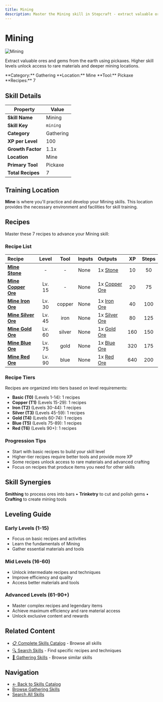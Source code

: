 ```yaml
---
title: Mining
description: Master the Mining skill in Stepcraft - extract valuable ores and gems from the earth using pickaxes
---
```


# Mining

<div className="flex items-start gap-6 mb-8">
  <div className="flex-shrink-0">
    <img src="/assets/icons/mining.png" alt="Mining" className="w-24 h-24 border rounded-lg" />
  </div>
  <div className="flex-1">
    <div className="space-y-2">
      <p className="text-lg text-muted-foreground">Extract valuable ores and gems from the earth using pickaxes. Higher skill levels unlock access to rare materials and deeper mining locations.</p>
      <div className="flex flex-wrap gap-4 text-sm">
        <span className="px-2 py-1 bg-blue-100 dark:bg-blue-900 rounded-md">
          **Category:** Gathering
        </span>
        <span className="px-2 py-1 bg-purple-100 dark:bg-purple-900 rounded-md">
          **Location:** Mine
        </span>
        <span className="px-2 py-1 bg-green-100 dark:bg-green-900 rounded-md">
          **Tool:** Pickaxe
        </span>
        <span className="px-2 py-1 bg-amber-100 dark:bg-amber-900 rounded-md">
          **Recipes:** 7
        </span>
      </div>
    </div>
  </div>
</div>

## Skill Details

| Property | Value |
|----------|-------|
| **Skill Name** | Mining |
| **Skill Key** | `mining` |
| **Category** | Gathering |
| **XP per Level** | 100 |
| **Growth Factor** | 1.1x |
| **Location** | Mine |
| **Primary Tool** | Pickaxe |
| **Total Recipes** | 7 |

## Training Location

**Mine** is where you'll practice and develop your Mining skills. This location provides the necessary environment and facilities for skill training.


## Recipes

Master these 7 recipes to advance your Mining skill:

### Recipe List

| Recipe | Level | Tool | Inputs | Outputs | XP | Steps |
|:-------|:-----:|:----:|:-------|:--------|:--:|:-----:|
| <a id="stone"></a>**[Mine Stone](/docs/resources/individual/stone)** | - | - | None | 1x [Stone](/docs/resources/individual/stone) | 10 | 50 |
| <a id="copper_ore"></a>**[Mine Copper Ore](/docs/resources/individual/copper_ore)** | Lv. 15 | - | None | 1x [Copper Ore](/docs/resources/individual/copper_ore) | 20 | 75 |
| <a id="iron_ore"></a>**[Mine Iron Ore](/docs/resources/individual/iron_ore)** | Lv. 30 | copper | None | 1x [Iron Ore](/docs/resources/individual/iron_ore) | 40 | 100 |
| <a id="silver_ore"></a>**[Mine Silver Ore](/docs/resources/individual/silver_ore)** | Lv. 45 | iron | None | 1x [Silver Ore](/docs/resources/individual/silver_ore) | 80 | 125 |
| <a id="gold_ore"></a>**[Mine Gold Ore](/docs/resources/individual/gold_ore)** | Lv. 60 | silver | None | 1x [Gold Ore](/docs/resources/individual/gold_ore) | 160 | 150 |
| <a id="blue_ore"></a>**[Mine Blue Ore](/docs/resources/individual/blue_ore)** | Lv. 75 | gold | None | 1x [Blue Ore](/docs/resources/individual/blue_ore) | 320 | 175 |
| <a id="red_ore"></a>**[Mine Red Ore](/docs/resources/individual/red_ore)** | Lv. 90 | blue | None | 1x [Red Ore](/docs/resources/individual/red_ore) | 640 | 200 |

### Recipe Tiers

Recipes are organized into tiers based on level requirements:

- **Basic (T0)** (Levels 1-14): 1 recipes
- **Copper (T1)** (Levels 15-29): 1 recipes
- **Iron (T2)** (Levels 30-44): 1 recipes
- **Silver (T3)** (Levels 45-59): 1 recipes
- **Gold (T4)** (Levels 60-74): 1 recipes
- **Blue (T5)** (Levels 75-89): 1 recipes
- **Red (T6)** (Levels 90+): 1 recipes

### Progression Tips

- Start with basic recipes to build your skill level
- Higher-tier recipes require better tools and provide more XP
- Some recipes unlock access to rare materials and advanced crafting
- Focus on recipes that produce items you need for other skills


## Skill Synergies

**Smithing** to process ores into bars • **Trinketry** to cut and polish gems • **Crafting** to create mining tools

## Leveling Guide

### Early Levels (1-15)
- Focus on basic recipes and activities
- Learn the fundamentals of Mining
- Gather essential materials and tools

### Mid Levels (16-60)
- Unlock intermediate recipes and techniques
- Improve efficiency and quality
- Access better materials and tools

### Advanced Levels (61-90+)
- Master complex recipes and legendary items
- Achieve maximum efficiency and rare material access
- Unlock exclusive content and rewards

## Related Content

- [📋 Complete Skills Catalog](/docs/skills) - Browse all skills
- [🔍 Search Skills](/search) - Find specific recipes and techniques
- [📝 Gathering Skills](/docs/skills#gathering) - Browse similar skills

## Navigation

- [← Back to Skills Catalog](/docs/skills)
- [Browse Gathering Skills](/docs/skills#gathering)
- [Search All Skills](/search)
